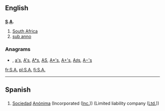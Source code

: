{{also|ᎦᎪ}}
{{also|Appendix:Variations of "sa"}}
==English==

==={{abbreviation}}===
'''[[S]].[[A]].'''

# [[South Africa]]
# [[sub anno]]

===Anagrams===
* {{alphagram|[[as#English|as]]}} , [[a's#English|a's]], [[A's#English|A's]], [[A*s#English|A*s]], [[AS#English|AS]], [[A*'s#English|A*'s]], [[A+'s#English|A+'s]], [[A♯s#English|A♯s]], [[A−'s#English|A−'s]]


[[fr:S.A.]]
[[pl:S.A.]]
[[fi:S.A.]]

----

==Spanish==

==={{abbreviation|es}}===
{{infl|es|abbreviation}}

# [[sociedad|Sociedad]] [[anónima|Anónima]] (Incorporated ([[Inc.]])) (Limited liability company ([[Ltd.]]))